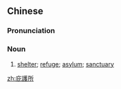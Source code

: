 {{also|庇护所}}
==Chinese==
{{zh-forms|s=庇护所|type=21}}

===Pronunciation===
{{zh-pron
|m=bìhùsuǒ,pìhùsuǒ,2nb=common variant
|c=bei3 wu6 so2
|cat=n
}}

===Noun===
{{zh-noun}}

# [[shelter]]; [[refuge]]; [[asylum]]; [[sanctuary]]

[[zh:庇護所]]